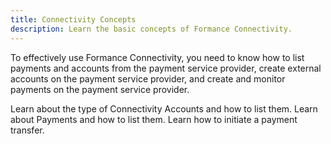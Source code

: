 ```yaml
---
title: Connectivity Concepts
description: Learn the basic concepts of Formance Connectivity.
---
```



To effectively use Formance Connectivity, you need to know how to list payments and accounts from the payment service provider, create external accounts on the payment service provider, and create and monitor payments on the payment service provider.

<DocCardGrid>

<DocCard headline="Accounts" cta="List Accounts" link="/payments/payments-concepts/accounts" highlight="true">
    Learn about the type of Connectivity Accounts and how to list them.
</DocCard>

<DocCard headline="Payments" cta="List Payments" link="/payments/payments-concepts/payments" highlight="true">
    Learn about Payments and how to list them. 
</DocCard>

<DocCard headline="Transfer Initiations" cta="Initiate Transfers" link="/payments/payments-concepts/transfer-initiation" highlight="true">
    Learn how to initiate a payment transfer.
</DocCard>

</DocCardGrid>


